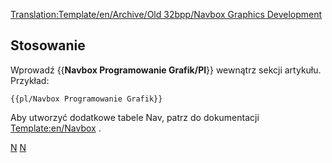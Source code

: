 <noinclude>[[Translation:Template/en/Archive/Old 32bpp/Navbox Graphics Development]]</noinclude>{{en/Navbox|navbar = off
|state = off

|name  = Rozwój grafiki 
|title = [[pl/Development/NewGRF/Main Page|Rozwój grafiki]]  ([http://www.tt-forums.net/viewforum.php?f=66 Forum])

|group1 = 8bpp OpenGFX
|list1  = {{en/Nowrap begin}} [[pl/Archive/Community/FAQ Wymiany Grafik|FAQ]]  <!--
                 -->{{en/·w}} [[pl/Archive/Community/Zaawansowane Funkcje Wymiany Grafik|Funkcje]]  <!--
                 -->{{en/·w}} [https://dev.openttdcoop.org/projects/opengfx Rozwój i pobieranie] {{en/Nowrap end}}

|group2 = 8bpp NewGRF
|list2  = {{en/Nowrap begin}} [[pl/Archive/Community/FAQ NewGRF|FAQ]]  <!--
                 -->{{en/·w}} [[pl/Manual/NewGRF|NewGRF Dokumentacja]]  <!-- 
                 -->{{en/·w}} [[en/Community/NewGRF/Main Page|Lista NewGRF]]  <!--
                 -->{{en/·w}} [http://grfcrawler.tt-forums.net/ NewGRF Crawler] {{en/Nowrap end}}

|group3 = 32bpp
|list3  =
  {{en/Navbox subgroup|group1 = [[pl/Rozwój grafiki 32bpp|Rozwój grafiki 32-bitowej]]
    |list1  = {{en/Nowrap begin}} [[pl/Archive/Old 32bpp/Dokumentacja Rozwijania Grafik 32bpp|Dokumentacja]] <!-- 
                     -->{{en/·w}} [[pl/Archive/Old 32bpp/Repozytorium Rozowju Plików Grafik 32bpp|Repozytorium plików]] <!-- 
                     -->{{en/·w}} [[pl/Archive/Old 32bpp/Śledzenie rozwoju grafik 32bpp (extra powiększenie)|Tracker]] <!-- 
                     -->{{en/·w}} [[pl/Archive/Old 32bpp/Rekwizyty (Nowe Grafik)|Props Page]] <!-- 
                     -->{{en/·w}} [http://www.tt-forums.net/viewforum.php?f=36 Forum] <!-- 
                     -->{{en/·w}} [[:Category:pl/Archive/Old 32bpp/Zasoby Twórców Grafik 32bpp|Zasoby programistyczne]] {{en/Nowrap end}}

    |group2 = Zasoby użytkowników
    |list2  = Jesteśmy w trakcie konwersji formatów graficznych. W nowym formacie (wersja 1.2) dostępnych jest niewiele treści.
              Niektóre newgrfs można znaleźć na stronie: http://dev.openttdcoop.org/projects/32bpp/files lub w projekcie pociągów ogfx+ .
  }}
}}
<noinclude>
==Stosowanie==
Wprowadź <nowiki>{{</nowiki>'''Navbox Programowanie Grafik/Pl'''<nowiki>}}</nowiki> wewnątrz sekcji artykułu. Przykład:
<pre>{{pl/Navbox Programowanie Grafik}}</pre>

Aby utworzyć dodatkowe tabele Nav, patrz do dokumentacji [[Template:en/Navbox]] .
[[Category:en/Navigation|N]] [[Category:pl/Nawigacji|N]]
</noinclude>